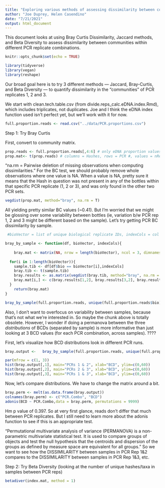 ```yaml
---
title: "Exploring various methods of assessing dissimilarity between communities within different PCR replicates"
author: "Joe Duprey, Helen Casendino"
date: "7/21/2021"
output: html_document
---
```


This document looks at using Bray Curtis Dissimilarity, Jaccard methods, and Beta Diversity to assess dissimilarity between communities within different PCR replicate combinations. 

```r
knitr::opts_chunk$set(echo = TRUE)
```
```r
library(tidyverse)
library(vegan)
library(reshape)
```

Our broad goal here is to try 3 different methods — Jaccard, Bray-Curtis, and Beta Diversity — to quantify dissimilarity in the "communities" of PCR replicates 1, 2 and 3. 

We start with clean.tech.table.csv (from divide.reps_calc.eDNA.index.Rmd), which includes triplicates, not duplicates. Joe and I think the eDNA index function used isn't perfect yet, but we'll work with it for now. 

```r
full.proportion.reads <- read.csv("../data/PCR.proportions.csv")
```

Step 1: Try Bray Curtis 

First, convert to community matrix.

```r
prop.reads <- full.proportion.reads[,4:6] # only eDNA proportion values
prop.mat<- t(prop.reads) # columns = Hashes, rows = PCR #, values = nReads proportions
```


"na.rm = Pairwise deletion of missing observations when computing dissimilarities." For the BC test, we should probably remove whole observations where one value is NA. When a value is NA, pretty sure it means that the Hash in question was not present in any of the bottles within that specific PCR replicate (1, 2 or 3), and was only found in the other two PCR sets. 

```r
vegdist(prop.mat, method="bray", na.rm = T)
```

All yielding pretty similar BC values (~0.41). But I'm worried that we might be glossing over some variability between bottles (ie, variation b/w PCR rep 1, 2 and 3 might be different based on the sample). Let's try getting PCR BC dissimilarity by sample. 

```r

 #bioVector = list of unique biological replicate IDs, indexCols = col numbers of eDNA index values (by PCR #). df needs to have 3 columns corresponding to eDNA indices of different PCR runs

bray_by_sample <- function(df, bioVector, indexCols){  
  
    bray.mat <- matrix(NA, nrow = length(bioVector), ncol = 3, dimnames = list(bioVector, c(1.2,2.3,1.3))) # different PCR rep combinations
  
  for(i in 1:length(bioVector)){
    sample.tib <- df[df$bio == bioVector[i],indexCols]
    bray.tib <- t(sample.tib)
    bray.results <- as.matrix(vegdist(bray.tib, method="bray", na.rm = T))
    bray.mat[i,] <- c(bray.results[1,2], bray.results[3,2], bray.results[1,3]) # PCR 1&2, 2&3, 1&3
  }
    return(bray.mat)
}

bray_by_sample(full.proportion.reads, unique(full.proportion.reads$bio), c(4:6))

```

Also, I don't want to overfocus on variability between samples, because that's not what we're interested in. So maybe the chunk above is totally obsolete. However, I wonder if doing a permanova between the three *distributions* of BCDs (separated by sample) is more informative than just looking at 3 BCD values (for each PCR combination, across samples). ????

First, let's visualize how BCD distributions look in different PCR runs. 

```r

bray.output <-   bray_by_sample(full.proportion.reads, unique(full.proportion.reads$bio), c(4:6))

par(mfrow = c(1, 3))
hist(bray.output[,1], main="PCRs 1 & 2", xlab="BCD", ylim=c(0,60)) 
hist(bray.output[,2], main="PCRs 2 & 3", xlab="BCD", ylim=c(0,60)) 
hist(bray.output[,3], main="PCRs 1 & 3", xlab="BCD", ylim=c(0,60))
```

Now, let's compare distributions. We have to change the matrix around a bit.

```r

bray.perm <- melt(as.data.frame(bray.output))
colnames(bray.perm) <- c("PCR.Combo", "BCD")
adonis(BCD ~ PCR.Combo,data = bray.perm, permutations = 9999)
```

Hm p value of 0.397. So at very first glance, reads don't differ that much between PCR replicates. But I still need to learn more about the adonis function to see if this is an appropriate test. 

"Permutational multivariate analysis of variance (PERMANOVA) is a non-parametric multivariate statistical test. It is used to compare groups of objects and test the null hypothesis that the centroids and dispersion of the groups as defined by measure space are equivalent for all groups." So we want to see how the DISSIMILARITY between samples in PCR Rep 1&2 compares to the DISSIMILARITY between samples in PCR Rep 1&3, etc. 


Step 2: Try Beta Diversity (looking at the number of unique hashes/taxa in samples between PCR reps)

```r
betadiver(index.mat, method = 1)
```
